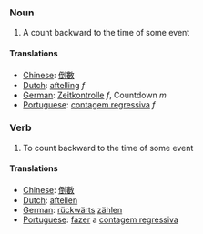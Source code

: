 ===Noun===

# A count backward to the time of some event

====Translations====
*[[Chinese]]: [[倒數]]
*[[Dutch]]: [[aftelling]] ''f''
*[[German]]: [[Zeitkontrolle]] ''f'', Countdown ''m''
*[[Portuguese]]: [[contagem regressiva]] ''f''

===Verb===

# To count backward to the time of some event

====Translations====
*[[Chinese]]: [[倒數]]
*[[Dutch]]: [[aftellen]]
*[[German]]: [[rückwärts]] [[zählen]]
*[[Portuguese]]: [[fazer]] a [[contagem regressiva]]